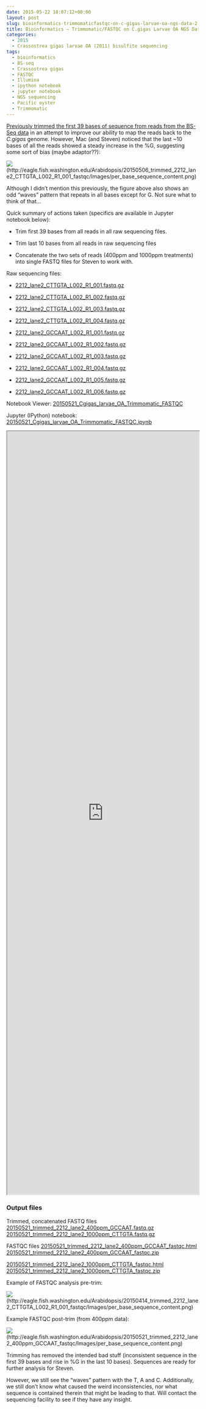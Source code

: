 ```yaml
---
date: 2015-05-22 18:07:12+00:00
layout: post
slug: bioinformatics-trimmomaticfastqc-on-c-gigas-larvae-oa-ngs-data-2
title: Bioinformatics – Trimmomatic/FASTQC on C.gigas Larvae OA NGS Data
categories:
  - 2015
  - Crassostrea gigas larvae OA (2011) bisulfite sequencing
tags:
  - bioinformatics
  - BS-seq
  - Crassostrea gigas
  - FASTQC
  - Illumina
  - ipython notebook
  - jupyter notebook
  - NGS sequencing
  - Pacific oyster
  - Trimmomatic
---
```


[Previously trimmed the first 39 bases of sequence from reads from the BS-Seq data](https://robertslab.github.io/sams-notebook/2015/05/06/bioinformatics-trimmomaticfastqc-on-c-gigas-larvae-oa-ngs-data.html) in an attempt to improve our ability to map the reads back to the _C.gigas_ genome. However, Mac (and Steven) noticed that the last ~10 bases of all the reads showed a steady increase in the %G, suggesting some sort of bias (maybe adaptor??):

![](https://eagle.fish.washington.edu/Arabidopsis/20150506_trimmed_2212_lane2_CTTGTA_L002_R1_001_fastqc/Images/per_base_sequence_content.png)(http://eagle.fish.washington.edu/Arabidopsis/20150506_trimmed_2212_lane2_CTTGTA_L002_R1_001_fastqc/Images/per_base_sequence_content.png)

Although I didn't mention this previously, the figure above also shows an odd "waves" pattern that repeats in all bases except for G. Not sure what to think of that...

Quick summary of actions taken (specifics are available in Jupyter notebook below):




    
  * Trim first 39 bases from all reads in all raw sequencing files.

    
  * Trim last 10 bases from all reads in raw sequencing files

    
  * Concatenate the two sets of reads (400ppm and 1000ppm treatments) into single FASTQ files for Steven to work with.



Raw sequencing files:


    
  * [2212_lane2_CTTGTA_L002_R1_001.fastq.gz](https://owl.fish.washington.edu/nightingales/C_gigas/2212_lane2_CTTGTA_L002_R1_001.fastq.gz)

    
  * [2212_lane2_CTTGTA_L002_R1_002.fastq.gz](https://owl.fish.washington.edu/nightingales/C_gigas/2212_lane2_CTTGTA_L002_R1_002.fastq.gz)

    
  * [2212_lane2_CTTGTA_L002_R1_003.fastq.gz](https://owl.fish.washington.edu/nightingales/C_gigas/2212_lane2_CTTGTA_L002_R1_003.fastq.gz)

    
  * [2212_lane2_CTTGTA_L002_R1_004.fastq.gz](https://owl.fish.washington.edu/nightingales/C_gigas/2212_lane2_CTTGTA_L002_R1_004.fastq.gz)

    
  * [2212_lane2_GCCAAT_L002_R1_001.fastq.gz](https://owl.fish.washington.edu/nightingales/C_gigas/2212_lane2_GCCAAT_L002_R1_001.fastq.gz)

    
  * [2212_lane2_GCCAAT_L002_R1_002.fastq.gz](https://owl.fish.washington.edu/nightingales/C_gigas/2212_lane2_GCCAAT_L002_R1_002.fastq.gz)

    
  * [2212_lane2_GCCAAT_L002_R1_003.fastq.gz](https://owl.fish.washington.edu/nightingales/C_gigas/2212_lane2_GCCAAT_L002_R1_003.fastq.gz)

    
  * [2212_lane2_GCCAAT_L002_R1_004.fastq.gz](https://owl.fish.washington.edu/nightingales/C_gigas/2212_lane2_GCCAAT_L002_R1_004.fastq.gz)

    
  * [2212_lane2_GCCAAT_L002_R1_005.fastq.gz](https://owl.fish.washington.edu/nightingales/C_gigas/2212_lane2_GCCAAT_L002_R1_005.fastq.gz)

    
  * [2212_lane2_GCCAAT_L002_R1_006.fastq.gz](https://owl.fish.washington.edu/nightingales/C_gigas/2212_lane2_GCCAAT_L002_R1_006.fastq.gz)



Notebook Viewer: [20150521_Cgigas_larvae_OA_Trimmomatic_FASTQC](https://nbviewer.ipython.org/url/eagle.fish.washington.edu/Arabidopsis/iPythonNotebooks/20150521_Cgigas_larvae_OA_Trimmomatic_FASTQC.ipynb)

Jupyter (IPython) notebook: [20150521_Cgigas_larvae_OA_Trimmomatic_FASTQC.ipynb](https://eagle.fish.washington.edu/Arabidopsis/iPythonNotebooks/20150521_Cgigas_larvae_OA_Trimmomatic_FASTQC.ipynb)



<iframe src="https://nbviewer.ipython.org/url/eagle.fish.washington.edu/Arabidopsis/iPythonNotebooks/20150521_Cgigas_larvae_OA_Trimmomatic_FASTQC.ipynb" width="100%" height="2000" scrolling="yes"></iframe>





### Output files



Trimmed, concatenated FASTQ files
[20150521_trimmed_2212_lane2_400ppm_GCCAAT.fastq.gz](https://eagle.fish.washington.edu/Arabidopsis/20150521_trimmed_2212_lane2_400ppm_GCCAAT.fastq.gz)
[20150521_trimmed_2212_lane2_1000ppm_CTTGTA.fastq.gz](https://eagle.fish.washington.edu/Arabidopsis/20150521_trimmed_2212_lane2_1000ppm_CTTGTA.fastq.gz)



FASTQC files
[20150521_trimmed_2212_lane2_400ppm_GCCAAT_fastqc.html](https://eagle.fish.washington.edu/Arabidopsis/20150521_trimmed_2212_lane2_400ppm_GCCAAT_fastqc.html)
[20150521_trimmed_2212_lane2_400ppm_GCCAAT_fastqc.zip](https://eagle.fish.washington.edu/Arabidopsis/20150521_trimmed_2212_lane2_400ppm_GCCAAT_fastqc.zip)

[20150521_trimmed_2212_lane2_1000ppm_CTTGTA_fastqc.html](https://eagle.fish.washington.edu/Arabidopsis/20150521_trimmed_2212_lane2_1000ppm_CTTGTA_fastqc.html)
[20150521_trimmed_2212_lane2_1000ppm_CTTGTA_fastqc.zip](https://eagle.fish.washington.edu/Arabidopsis/20150521_trimmed_2212_lane2_1000ppm_CTTGTA_fastqc.zip)



Example of FASTQC analysis pre-trim:

![](https://eagle.fish.washington.edu/Arabidopsis/20150414_trimmed_2212_lane2_CTTGTA_L002_R1_001_fastqc/Images/per_base_sequence_content.png)(http://eagle.fish.washington.edu/Arabidopsis/20150414_trimmed_2212_lane2_CTTGTA_L002_R1_001_fastqc/Images/per_base_sequence_content.png)





Example FASTQC post-trim (from 400ppm data):

![](https://eagle.fish.washington.edu/Arabidopsis/20150521_trimmed_2212_lane2_400ppm_GCCAAT_fastqc/Images/per_base_sequence_content.png)(http://eagle.fish.washington.edu/Arabidopsis/20150521_trimmed_2212_lane2_400ppm_GCCAAT_fastqc/Images/per_base_sequence_content.png)



Trimming has removed the intended bad stuff (inconsistent sequence in the first 39 bases and rise in %G in the last 10 bases). Sequences are ready for further analysis for Steven.

However, we still see the "waves" pattern with the T, A and C. Additionally, we still don't know what caused the weird inconsistencies, nor what sequence is contained therein that might be leading to that. Will contact the sequencing facility to see if they have any insight.
